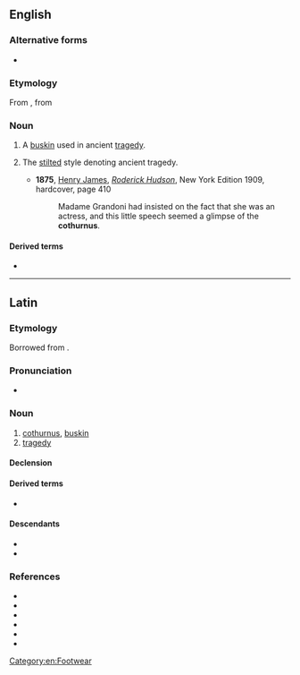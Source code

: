 ==English==
{{wikipedia}}

===Alternative forms===
* {{l|en|cothurn}}

===Etymology===
From {{uder|en|la|cothurnus}}, from {{uder|en|grc|κόθορνος}}

===Noun===
{{en-noun|cothurni}}

# A [[buskin]] used in ancient [[tragedy]].
# {{lb|en|figurative}} The [[stilted]] style denoting ancient tragedy.
#* '''1875''', [[w:Henry James|Henry James]], ''[[w:Roderick Hudson|Roderick Hudson]]'', New York Edition 1909, hardcover, page 410
#*: Madame Grandoni had insisted on the fact that she was an actress, and this little speech seemed a glimpse of the '''cothurnus'''.

====Derived terms====
* {{l|en|cothurnal}}

[[Category:en:Footwear]]

----

==Latin==

===Etymology===
Borrowed from {{bor|la|grc|κόθορνος}}.

===Pronunciation===
* {{la-IPA|cothurnus}}

===Noun===
{{la-noun|cothurnus<2>}}

# [[#English|cothurnus]], [[buskin]]
# [[tragedy]] {{gloss|dramatic or poetic style}}

====Declension====
{{la-ndecl|cothurnus<2>}}

====Derived terms====
* {{l|la|cothurnātus}}

====Descendants====
* {{desc|en|cothurn|bor=1}}
* {{desc|ru|коту́рн}}

===References===
* {{R:L&S}}
* {{R:Elementary Lewis}}
* {{R:du Cange}}
* {{R:Gaffiot}}
* {{R:Peck}}
* {{R:Smith's Antiquities}}
{{C|la|Genres|Poetry|Footwear}}